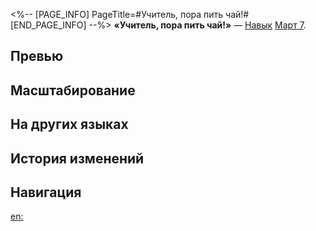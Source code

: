 <%-- [PAGE_INFO]
PageTitle=#Учитель, пора пить чай!#
[END_PAGE_INFO] --%>
{{Навык Инфобокс
|Название         = Учитель, пора пить чай!
|Изображение      = Навык Учитель, пора пить чай!.png
|Персонаж         = Март 7 (Охота)
|Тип              = Навык
|Тэг              = Поддержка
|УронСтойк        = 
|ЭнергияГен       = 30
|Энергия          = 
|Длительность     = 
|Описание         = Выбирает одного союзника (кроме себя) в качестве Учителя и повышает его скорость на {{Цвет|Выделенный|6%—10,8%}}. Только последний союзник, ставший целью навыка Март 7, может считаться её Учителем.<br />Использование базовой атаки или нанесение урона от 1 удара усиленной базовой атаки активирует один из следующих эффектов, который зависит от Пути Учителя:<br />Эрудиция, Разрушение, Охота или Память: наносит {{Доп эффект|дополнительный урон}} сходного с Учителем типа, равный {{Цвет|Выделенный|10%—22%}} от силы атаки Март 7.<br />Гармония, Небытие, Сохранение или Изобилие: урон стойкости этой атаки повышается на 100%.
|Свойство1        = 
|Масштабирование1 = 
}}
'''«Учитель, пора пить чай!»''' — [[Навык]] [[Март 7]].

==Превью==
{{Превью
|Файл = Учитель, пора пить чай! Превью
}}

==Масштабирование==
{{Масштабирование навыка|тип=Навык
|6%;6.4%;6.8%;7.2%;7.6%;8%;8.5%;9%;9.5%;10%;10.4%;10.8%;11.2%;11.6%;12%
|10%;11%;12%;13%;14%;15%;16.25%;17.5%;18.75%;20%;21%;22%;23%;24%;25%
}}

==На других языках==
{{На других языках
|en   = Master, It's Tea Time!
|zhs  = 师父，请喝茶！
|zht  = 師父，請喝茶！
|ja   = {{Rubi|師匠|ししょう}}、お{{Rubi|茶|ちゃ}}をどうぞ！
|ko   = 사부, 차 마셔!
|es   = Maestro, ¡toma un poco de té!
|fr   = Maître, c'est l'heure du thé&nbsp;!
|ru   = Учитель, пора пить чай!
|th   = Master, It's Tea Time!
|vi   = Sư Phụ, Mời Uống Trà!
|de   = Meister, trink etwas Tee!
|id   = Master, It's Tea Time!
|pt   = Shifu, É Hora do Chá!
}}

==История изменений==
{{История изменений|3.5}}

==Навигация==
{{Навык Навбокс|Март 7 (Охота)}}

[[en:]]
